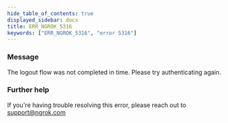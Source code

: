 ```yaml
---
hide_table_of_contents: true
displayed_sidebar: docs
title: ERR_NGROK_5316
keywords: ["ERR_NGROK_5316", "error 5316"]
---
```


### Message

The logout flow was not completed in time. Please try authenticating again.

### Further help

If you're having trouble resolving this error, please reach out to [support@ngrok.com](mailto:support@ngrok.com?subject=Help%20with%20ERR_NGROK_5316)
